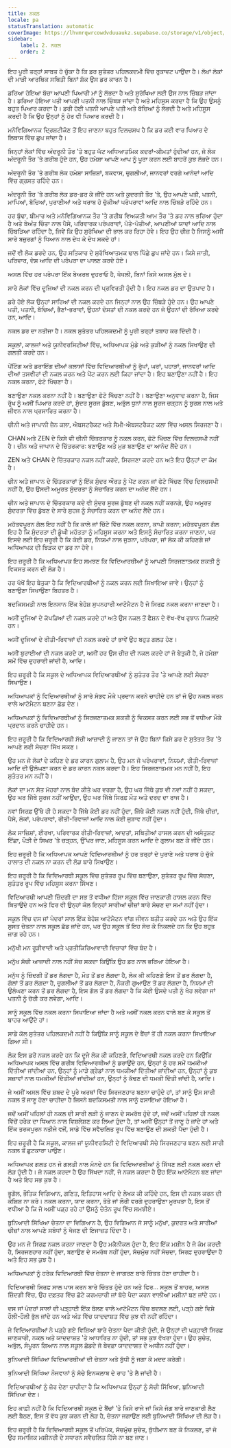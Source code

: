 ```yaml
---
title: ਨਕਲ
locale: pa
statusTranslation: automatic
coverImage: https://lhvmrqwrcowdvduuaukz.supabase.co/storage/v1/object/public/strapi-uploads/small_cover-educacion-fundamental.webp-2d51a7828a2b1309555be27f7e2a61a0.webp
sidebar:
    label: 2. ਨਕਲ
    order: 2
---
```

ਇਹ ਪੂਰੀ ਤਰ੍ਹਾਂ ਸਾਬਤ ਹੋ ਚੁੱਕਾ ਹੈ ਕਿ ਡਰ ਸੁਤੰਤਰ ਪਹਿਲਕਦਮੀ ਵਿੱਚ ਰੁਕਾਵਟ ਪਾਉਂਦਾ ਹੈ। ਲੱਖਾਂ ਲੋਕਾਂ ਦੀ ਮਾੜੀ ਆਰਥਿਕ ਸਥਿਤੀ ਬਿਨਾਂ ਸ਼ੱਕ ਉਸ ਡਰ ਕਾਰਨ ਹੈ।

ਡਰਿਆ ਹੋਇਆ ਬੱਚਾ ਆਪਣੀ ਪਿਆਰੀ ਮਾਂ ਨੂੰ ਲੱਭਦਾ ਹੈ ਅਤੇ ਸੁਰੱਖਿਆ ਲਈ ਉਸ ਨਾਲ ਚਿੰਬੜ ਜਾਂਦਾ ਹੈ। ਡਰਿਆ ਹੋਇਆ ਪਤੀ ਆਪਣੀ ਪਤਨੀ ਨਾਲ ਚਿੰਬੜ ਜਾਂਦਾ ਹੈ ਅਤੇ ਮਹਿਸੂਸ ਕਰਦਾ ਹੈ ਕਿ ਉਹ ਉਸਨੂੰ ਬਹੁਤ ਪਿਆਰ ਕਰਦਾ ਹੈ। ਡਰੀ ਹੋਈ ਪਤਨੀ ਆਪਣੇ ਪਤੀ ਅਤੇ ਬੱਚਿਆਂ ਨੂੰ ਲੱਭਦੀ ਹੈ ਅਤੇ ਮਹਿਸੂਸ ਕਰਦੀ ਹੈ ਕਿ ਉਹ ਉਨ੍ਹਾਂ ਨੂੰ ਹੋਰ ਵੀ ਪਿਆਰ ਕਰਦੀ ਹੈ।

ਮਨੋਵਿਗਿਆਨਕ ਦ੍ਰਿਸ਼ਟੀਕੋਣ ਤੋਂ ਇਹ ਜਾਣਨਾ ਬਹੁਤ ਦਿਲਚਸਪ ਹੈ ਕਿ ਡਰ ਕਈ ਵਾਰ ਪਿਆਰ ਦੇ ਲਿਬਾਸ ਵਿੱਚ ਛੁਪ ਜਾਂਦਾ ਹੈ।

ਜਿਨ੍ਹਾਂ ਲੋਕਾਂ ਵਿੱਚ ਅੰਦਰੂਨੀ ਤੌਰ 'ਤੇ ਬਹੁਤ ਘੱਟ ਅਧਿਆਤਮਿਕ ਕਦਰਾਂ-ਕੀਮਤਾਂ ਹੁੰਦੀਆਂ ਹਨ, ਜੋ ਲੋਕ ਅੰਦਰੂਨੀ ਤੌਰ 'ਤੇ ਗਰੀਬ ਹੁੰਦੇ ਹਨ, ਉਹ ਹਮੇਸ਼ਾ ਆਪਣੇ ਆਪ ਨੂੰ ਪੂਰਾ ਕਰਨ ਲਈ ਬਾਹਰੋਂ ਕੁਝ ਲੱਭਦੇ ਹਨ।

ਅੰਦਰੂਨੀ ਤੌਰ 'ਤੇ ਗਰੀਬ ਲੋਕ ਹਮੇਸ਼ਾ ਸਾਜ਼ਿਸ਼ਾਂ, ਬਕਵਾਸ, ਚੁਗਲੀਆਂ, ਜਾਨਵਰਾਂ ਵਰਗੇ ਆਨੰਦਾਂ ਆਦਿ ਵਿੱਚ ਗ੍ਰਸਤ ਰਹਿੰਦੇ ਹਨ।

ਅੰਦਰੂਨੀ ਤੌਰ 'ਤੇ ਗਰੀਬ ਲੋਕ ਡਰ-ਡਰ ਕੇ ਜੀਂਦੇ ਹਨ ਅਤੇ ਕੁਦਰਤੀ ਤੌਰ 'ਤੇ, ਉਹ ਆਪਣੇ ਪਤੀ, ਪਤਨੀ, ਮਾਪਿਆਂ, ਬੱਚਿਆਂ, ਪੁਰਾਣੀਆਂ ਅਤੇ ਖਰਾਬ ਹੋ ਚੁੱਕੀਆਂ ਪਰੰਪਰਾਵਾਂ ਆਦਿ ਨਾਲ ਚਿੰਬੜੇ ਰਹਿੰਦੇ ਹਨ।

ਹਰ ਬੁੱਢਾ, ਬੀਮਾਰ ਅਤੇ ਮਨੋਵਿਗਿਆਨਕ ਤੌਰ 'ਤੇ ਗਰੀਬ ਵਿਅਕਤੀ ਆਮ ਤੌਰ 'ਤੇ ਡਰ ਨਾਲ ਭਰਿਆ ਹੁੰਦਾ ਹੈ ਅਤੇ ਬੇਅੰਤ ਚਿੰਤਾ ਨਾਲ ਪੈਸੇ, ਪਰਿਵਾਰਕ ਪਰੰਪਰਾਵਾਂ, ਪੋਤੇ-ਪੋਤੀਆਂ, ਆਪਣੀਆਂ ਯਾਦਾਂ ਆਦਿ ਨਾਲ ਚਿੰਬੜਿਆ ਰਹਿੰਦਾ ਹੈ, ਜਿਵੇਂ ਕਿ ਉਹ ਸੁਰੱਖਿਆ ਦੀ ਭਾਲ ਕਰ ਰਿਹਾ ਹੋਵੇ। ਇਹ ਉਹ ਚੀਜ਼ ਹੈ ਜਿਸਨੂੰ ਅਸੀਂ ਸਾਰੇ ਬਜ਼ੁਰਗਾਂ ਨੂੰ ਧਿਆਨ ਨਾਲ ਦੇਖ ਕੇ ਦੇਖ ਸਕਦੇ ਹਾਂ।

ਜਦੋਂ ਵੀ ਲੋਕ ਡਰਦੇ ਹਨ, ਉਹ ਸਤਿਕਾਰ ਦੇ ਸੁਰੱਖਿਆਤਮਕ ਢਾਲ ਪਿੱਛੇ ਛੁਪ ਜਾਂਦੇ ਹਨ। ਕਿਸੇ ਜਾਤੀ, ਪਰਿਵਾਰ, ਦੇਸ਼ ਆਦਿ ਦੀ ਪਰੰਪਰਾ ਦਾ ਪਾਲਣ ਕਰਦੇ ਹੋਏ।

ਅਸਲ ਵਿੱਚ ਹਰ ਪਰੰਪਰਾ ਇੱਕ ਬੇਅਰਥ ਦੁਹਰਾਓ ਹੈ, ਖੋਖਲੀ, ਬਿਨਾਂ ਕਿਸੇ ਅਸਲ ਮੁੱਲ ਦੇ।

ਸਾਰੇ ਲੋਕਾਂ ਵਿੱਚ ਦੂਜਿਆਂ ਦੀ ਨਕਲ ਕਰਨ ਦੀ ਪ੍ਰਵਿਰਤੀ ਹੁੰਦੀ ਹੈ। ਇਹ ਨਕਲ ਡਰ ਦਾ ਉਤਪਾਦ ਹੈ।

ਡਰੇ ਹੋਏ ਲੋਕ ਉਨ੍ਹਾਂ ਸਾਰਿਆਂ ਦੀ ਨਕਲ ਕਰਦੇ ਹਨ ਜਿਨ੍ਹਾਂ ਨਾਲ ਉਹ ਚਿੰਬੜੇ ਹੁੰਦੇ ਹਨ। ਉਹ ਆਪਣੇ ਪਤੀ, ਪਤਨੀ, ਬੱਚਿਆਂ, ਭੈਣਾਂ-ਭਰਾਵਾਂ, ਉਹਨਾਂ ਦੋਸਤਾਂ ਦੀ ਨਕਲ ਕਰਦੇ ਹਨ ਜੋ ਉਹਨਾਂ ਦੀ ਰੱਖਿਆ ਕਰਦੇ ਹਨ, ਆਦਿ।

ਨਕਲ ਡਰ ਦਾ ਨਤੀਜਾ ਹੈ। ਨਕਲ ਸੁਤੰਤਰ ਪਹਿਲਕਦਮੀ ਨੂੰ ਪੂਰੀ ਤਰ੍ਹਾਂ ਤਬਾਹ ਕਰ ਦਿੰਦੀ ਹੈ।

ਸਕੂਲਾਂ, ਕਾਲਜਾਂ ਅਤੇ ਯੂਨੀਵਰਸਿਟੀਆਂ ਵਿੱਚ, ਅਧਿਆਪਕ ਮੁੰਡੇ ਅਤੇ ਕੁੜੀਆਂ ਨੂੰ ਨਕਲ ਸਿਖਾਉਣ ਦੀ ਗਲਤੀ ਕਰਦੇ ਹਨ।

ਪੇਂਟਿੰਗ ਅਤੇ ਡਰਾਇੰਗ ਦੀਆਂ ਕਲਾਸਾਂ ਵਿੱਚ ਵਿਦਿਆਰਥੀਆਂ ਨੂੰ ਰੁੱਖਾਂ, ਘਰਾਂ, ਪਹਾੜਾਂ, ਜਾਨਵਰਾਂ ਆਦਿ ਦੀਆਂ ਤਸਵੀਰਾਂ ਦੀ ਨਕਲ ਕਰਨ ਅਤੇ ਪੇਂਟ ਕਰਨ ਲਈ ਕਿਹਾ ਜਾਂਦਾ ਹੈ। ਇਹ ਬਣਾਉਣਾ ਨਹੀਂ ਹੈ। ਇਹ ਨਕਲ ਕਰਨਾ, ਫੋਟੋ ਖਿੱਚਣਾ ਹੈ।

ਬਣਾਉਣਾ ਨਕਲ ਕਰਨਾ ਨਹੀਂ ਹੈ। ਬਣਾਉਣਾ ਫੋਟੋ ਖਿੱਚਣਾ ਨਹੀਂ ਹੈ। ਬਣਾਉਣਾ ਅਨੁਵਾਦ ਕਰਨਾ ਹੈ, ਜਿਸ ਰੁੱਖ ਨੂੰ ਅਸੀਂ ਪਿਆਰ ਕਰਦੇ ਹਾਂ, ਸੁੰਦਰ ਸੂਰਜ ਡੁੱਬਣ, ਅਭੁੱਲ ਧੁਨਾਂ ਨਾਲ ਸੂਰਜ ਚੜ੍ਹਨ ਨੂੰ ਬੁਰਸ਼ ਨਾਲ ਅਤੇ ਜੀਵਨ ਨਾਲ ਪ੍ਰਸਾਰਿਤ ਕਰਨਾ ਹੈ।

ਚੀਨੀ ਅਤੇ ਜਾਪਾਨੀ ਜ਼ੈਨ ਕਲਾ, ਐਬਸਟਰੈਕਟ ਅਤੇ ਸੈਮੀ-ਐਬਸਟਰੈਕਟ ਕਲਾ ਵਿੱਚ ਅਸਲ ਸਿਰਜਣਾ ਹੈ।

CHAN ਅਤੇ ZEN ਦੇ ਕਿਸੇ ਵੀ ਚੀਨੀ ਚਿੱਤਰਕਾਰ ਨੂੰ ਨਕਲ ਕਰਨ, ਫੋਟੋ ਖਿੱਚਣ ਵਿੱਚ ਦਿਲਚਸਪੀ ਨਹੀਂ ਹੈ। ਚੀਨ ਅਤੇ ਜਾਪਾਨ ਦੇ ਚਿੱਤਰਕਾਰ: ਬਣਾਉਣ ਅਤੇ ਮੁੜ ਬਣਾਉਣ ਦਾ ਆਨੰਦ ਲੈਂਦੇ ਹਨ।

ZEN ਅਤੇ CHAN ਦੇ ਚਿੱਤਰਕਾਰ ਨਕਲ ਨਹੀਂ ਕਰਦੇ, ਸਿਰਜਣਾ ਕਰਦੇ ਹਨ ਅਤੇ ਇਹ ਉਨ੍ਹਾਂ ਦਾ ਕੰਮ ਹੈ।

ਚੀਨ ਅਤੇ ਜਾਪਾਨ ਦੇ ਚਿੱਤਰਕਾਰਾਂ ਨੂੰ ਇੱਕ ਸੁੰਦਰ ਔਰਤ ਨੂੰ ਪੇਂਟ ਕਰਨ ਜਾਂ ਫੋਟੋ ਖਿੱਚਣ ਵਿੱਚ ਦਿਲਚਸਪੀ ਨਹੀਂ ਹੈ, ਉਹ ਉਸਦੀ ਅਮੂਰਤ ਸੁੰਦਰਤਾ ਨੂੰ ਸੰਚਾਰਿਤ ਕਰਨ ਦਾ ਅਨੰਦ ਲੈਂਦੇ ਹਨ।

ਚੀਨ ਅਤੇ ਜਾਪਾਨ ਦੇ ਚਿੱਤਰਕਾਰ ਕਦੇ ਵੀ ਸੁੰਦਰ ਸੂਰਜ ਡੁੱਬਣ ਦੀ ਨਕਲ ਨਹੀਂ ਕਰਨਗੇ, ਉਹ ਅਮੂਰਤ ਸੁੰਦਰਤਾ ਵਿੱਚ ਡੁੱਬਣ ਦੇ ਸਾਰੇ ਸੁਹਜ ਨੂੰ ਸੰਚਾਰਿਤ ਕਰਨ ਦਾ ਅਨੰਦ ਲੈਂਦੇ ਹਨ।

ਮਹੱਤਵਪੂਰਨ ਗੱਲ ਇਹ ਨਹੀਂ ਹੈ ਕਿ ਕਾਲੇ ਜਾਂ ਚਿੱਟੇ ਵਿੱਚ ਨਕਲ ਕਰਨਾ, ਕਾਪੀ ਕਰਨਾ; ਮਹੱਤਵਪੂਰਨ ਗੱਲ ਇਹ ਹੈ ਕਿ ਸੁੰਦਰਤਾ ਦੀ ਡੂੰਘੀ ਮਹੱਤਤਾ ਨੂੰ ਮਹਿਸੂਸ ਕਰਨਾ ਅਤੇ ਇਸਨੂੰ ਸੰਚਾਰਿਤ ਕਰਨਾ ਜਾਣਨਾ, ਪਰ ਇਸਦੇ ਲਈ ਇਹ ਜ਼ਰੂਰੀ ਹੈ ਕਿ ਕੋਈ ਡਰ, ਨਿਯਮਾਂ ਨਾਲ ਜੁੜਨਾ, ਪਰੰਪਰਾ, ਜਾਂ ਲੋਕ ਕੀ ਕਹਿਣਗੇ ਜਾਂ ਅਧਿਆਪਕ ਦੀ ਝਿੜਕ ਦਾ ਡਰ ਨਾ ਹੋਵੇ।

ਇਹ ਜ਼ਰੂਰੀ ਹੈ ਕਿ ਅਧਿਆਪਕ ਇਹ ਸਮਝਣ ਕਿ ਵਿਦਿਆਰਥੀਆਂ ਨੂੰ ਆਪਣੀ ਸਿਰਜਣਾਤਮਕ ਸ਼ਕਤੀ ਨੂੰ ਵਿਕਸਤ ਕਰਨ ਦੀ ਲੋੜ ਹੈ।

ਹਰ ਪੱਖੋਂ ਇਹ ਬੇਤੁਕਾ ਹੈ ਕਿ ਵਿਦਿਆਰਥੀਆਂ ਨੂੰ ਨਕਲ ਕਰਨ ਲਈ ਸਿਖਾਇਆ ਜਾਵੇ। ਉਨ੍ਹਾਂ ਨੂੰ ਬਣਾਉਣਾ ਸਿਖਾਉਣਾ ਬਿਹਤਰ ਹੈ।

ਬਦਕਿਸਮਤੀ ਨਾਲ ਇਨਸਾਨ ਇੱਕ ਬੇਹੋਸ਼ ਸੁਪਨਹਾਰੀ ਆਟੋਮੈਟਨ ਹੈ ਜੋ ਸਿਰਫ਼ ਨਕਲ ਕਰਨਾ ਜਾਣਦਾ ਹੈ।

ਅਸੀਂ ਦੂਜਿਆਂ ਦੇ ਕੱਪੜਿਆਂ ਦੀ ਨਕਲ ਕਰਦੇ ਹਾਂ ਅਤੇ ਉਸ ਨਕਲ ਤੋਂ ਫੈਸ਼ਨ ਦੇ ਵੱਖ-ਵੱਖ ਰੁਝਾਨ ਨਿਕਲਦੇ ਹਨ।

ਅਸੀਂ ਦੂਜਿਆਂ ਦੇ ਰੀਤੀ-ਰਿਵਾਜਾਂ ਦੀ ਨਕਲ ਕਰਦੇ ਹਾਂ ਭਾਵੇਂ ਉਹ ਬਹੁਤ ਗਲਤ ਹੋਣ।

ਅਸੀਂ ਬੁਰਾਈਆਂ ਦੀ ਨਕਲ ਕਰਦੇ ਹਾਂ, ਅਸੀਂ ਹਰ ਉਸ ਚੀਜ਼ ਦੀ ਨਕਲ ਕਰਦੇ ਹਾਂ ਜੋ ਬੇਤੁਕੀ ਹੈ, ਜੋ ਹਮੇਸ਼ਾ ਸਮੇਂ ਵਿੱਚ ਦੁਹਰਾਈ ਜਾਂਦੀ ਹੈ, ਆਦਿ।

ਇਹ ਜ਼ਰੂਰੀ ਹੈ ਕਿ ਸਕੂਲ ਦੇ ਅਧਿਆਪਕ ਵਿਦਿਆਰਥੀਆਂ ਨੂੰ ਸੁਤੰਤਰ ਤੌਰ 'ਤੇ ਆਪਣੇ ਲਈ ਸੋਚਣਾ ਸਿਖਾਉਣ।

ਅਧਿਆਪਕਾਂ ਨੂੰ ਵਿਦਿਆਰਥੀਆਂ ਨੂੰ ਸਾਰੇ ਸੰਭਵ ਮੌਕੇ ਪ੍ਰਦਾਨ ਕਰਨੇ ਚਾਹੀਦੇ ਹਨ ਤਾਂ ਜੋ ਉਹ ਨਕਲ ਕਰਨ ਵਾਲੇ ਆਟੋਮੈਟਨ ਬਣਨਾ ਛੱਡ ਦੇਣ।

ਅਧਿਆਪਕਾਂ ਨੂੰ ਵਿਦਿਆਰਥੀਆਂ ਨੂੰ ਸਿਰਜਣਾਤਮਕ ਸ਼ਕਤੀ ਨੂੰ ਵਿਕਸਤ ਕਰਨ ਲਈ ਸਭ ਤੋਂ ਵਧੀਆ ਮੌਕੇ ਪ੍ਰਦਾਨ ਕਰਨੇ ਚਾਹੀਦੇ ਹਨ।

ਇਹ ਜ਼ਰੂਰੀ ਹੈ ਕਿ ਵਿਦਿਆਰਥੀ ਸੱਚੀ ਆਜ਼ਾਦੀ ਨੂੰ ਜਾਣਨ ਤਾਂ ਜੋ ਉਹ ਬਿਨਾਂ ਕਿਸੇ ਡਰ ਦੇ ਸੁਤੰਤਰ ਤੌਰ 'ਤੇ ਆਪਣੇ ਲਈ ਸੋਚਣਾ ਸਿੱਖ ਸਕਣ।

ਉਹ ਮਨ ਜੋ ਲੋਕਾਂ ਦੇ ਕਹਿਣ ਦੇ ਡਰ ਕਾਰਨ ਗੁਲਾਮ ਹੈ, ਉਹ ਮਨ ਜੋ ਪਰੰਪਰਾਵਾਂ, ਨਿਯਮਾਂ, ਰੀਤੀ-ਰਿਵਾਜਾਂ ਆਦਿ ਦੀ ਉਲੰਘਣਾ ਕਰਨ ਦੇ ਡਰ ਕਾਰਨ ਨਕਲ ਕਰਦਾ ਹੈ। ਇਹ ਸਿਰਜਣਾਤਮਕ ਮਨ ਨਹੀਂ ਹੈ, ਇਹ ਸੁਤੰਤਰ ਮਨ ਨਹੀਂ ਹੈ।

ਲੋਕਾਂ ਦਾ ਮਨ ਸੱਤ ਮੋਹਰਾਂ ਨਾਲ ਬੰਦ ਕੀਤੇ ਘਰ ਵਰਗਾ ਹੈ, ਉਹ ਘਰ ਜਿੱਥੇ ਕੁਝ ਵੀ ਨਵਾਂ ਨਹੀਂ ਹੋ ਸਕਦਾ, ਉਹ ਘਰ ਜਿੱਥੇ ਸੂਰਜ ਨਹੀਂ ਆਉਂਦਾ, ਉਹ ਘਰ ਜਿੱਥੇ ਸਿਰਫ਼ ਮੌਤ ਅਤੇ ਦਰਦ ਦਾ ਰਾਜ ਹੈ।

ਨਵਾਂ ਸਿਰਫ਼ ਉੱਥੇ ਹੀ ਹੋ ਸਕਦਾ ਹੈ ਜਿੱਥੇ ਕੋਈ ਡਰ ਨਹੀਂ ਹੁੰਦਾ, ਜਿੱਥੇ ਕੋਈ ਨਕਲ ਨਹੀਂ ਹੁੰਦੀ, ਜਿੱਥੇ ਚੀਜ਼ਾਂ, ਪੈਸੇ, ਲੋਕਾਂ, ਪਰੰਪਰਾਵਾਂ, ਰੀਤੀ-ਰਿਵਾਜਾਂ ਆਦਿ ਨਾਲ ਕੋਈ ਜੁੜਾਵ ਨਹੀਂ ਹੁੰਦਾ।

ਲੋਕ ਸਾਜ਼ਿਸ਼ਾਂ, ਈਰਖਾ, ਪਰਿਵਾਰਕ ਰੀਤੀ-ਰਿਵਾਜਾਂ, ਆਦਤਾਂ, ਸਥਿਤੀਆਂ ਹਾਸਲ ਕਰਨ ਦੀ ਅਸੰਤੁਸ਼ਟ ਇੱਛਾ, ਪੌੜੀ ਦੇ ਸਿਖਰ 'ਤੇ ਚੜ੍ਹਨ, ਉੱਪਰ ਜਾਣ, ਮਹਿਸੂਸ ਕਰਨ ਆਦਿ ਦੇ ਗੁਲਾਮ ਬਣ ਕੇ ਜੀਂਦੇ ਹਨ।

ਇਹ ਜ਼ਰੂਰੀ ਹੈ ਕਿ ਅਧਿਆਪਕ ਆਪਣੇ ਵਿਦਿਆਰਥੀਆਂ ਨੂੰ ਹਰ ਤਰ੍ਹਾਂ ਦੇ ਪੁਰਾਣੇ ਅਤੇ ਖਰਾਬ ਹੋ ਚੁੱਕੇ ਹਾਲਾਤ ਦੀ ਨਕਲ ਨਾ ਕਰਨ ਦੀ ਲੋੜ ਬਾਰੇ ਸਿਖਾਉਣ।

ਇਹ ਜ਼ਰੂਰੀ ਹੈ ਕਿ ਵਿਦਿਆਰਥੀ ਸਕੂਲ ਵਿੱਚ ਸੁਤੰਤਰ ਰੂਪ ਵਿੱਚ ਬਣਾਉਣਾ, ਸੁਤੰਤਰ ਰੂਪ ਵਿੱਚ ਸੋਚਣਾ, ਸੁਤੰਤਰ ਰੂਪ ਵਿੱਚ ਮਹਿਸੂਸ ਕਰਨਾ ਸਿੱਖਣ।

ਵਿਦਿਆਰਥੀ ਆਪਣੀ ਜ਼ਿੰਦਗੀ ਦਾ ਸਭ ਤੋਂ ਵਧੀਆ ਹਿੱਸਾ ਸਕੂਲ ਵਿੱਚ ਜਾਣਕਾਰੀ ਹਾਸਲ ਕਰਨ ਵਿੱਚ ਬਿਤਾਉਂਦੇ ਹਨ ਅਤੇ ਫਿਰ ਵੀ ਉਨ੍ਹਾਂ ਕੋਲ ਇਨ੍ਹਾਂ ਸਾਰੀਆਂ ਚੀਜ਼ਾਂ ਬਾਰੇ ਸੋਚਣ ਦਾ ਸਮਾਂ ਨਹੀਂ ਹੁੰਦਾ।

ਸਕੂਲ ਵਿੱਚ ਦਸ ਜਾਂ ਪੰਦਰਾਂ ਸਾਲ ਇੱਕ ਬੇਹੋਸ਼ ਆਟੋਮੈਟਨ ਵਾਂਗ ਜੀਵਨ ਬਤੀਤ ਕਰਦੇ ਹਨ ਅਤੇ ਉਹ ਇੱਕ ਸੁਸਤ ਚੇਤਨਾ ਨਾਲ ਸਕੂਲ ਛੱਡ ਜਾਂਦੇ ਹਨ, ਪਰ ਉਹ ਸਕੂਲ ਤੋਂ ਇਹ ਸੋਚ ਕੇ ਨਿਕਲਦੇ ਹਨ ਕਿ ਉਹ ਬਹੁਤ ਜਾਗ ਰਹੇ ਹਨ।

ਮਨੁੱਖੀ ਮਨ ਰੂੜੀਵਾਦੀ ਅਤੇ ਪ੍ਰਤੀਕਿਰਿਆਵਾਦੀ ਵਿਚਾਰਾਂ ਵਿੱਚ ਬੰਦ ਹੈ।

ਮਨੁੱਖ ਸੱਚੀ ਆਜ਼ਾਦੀ ਨਾਲ ਨਹੀਂ ਸੋਚ ਸਕਦਾ ਕਿਉਂਕਿ ਉਹ ਡਰ ਨਾਲ ਭਰਿਆ ਹੋਇਆ ਹੈ।

ਮਨੁੱਖ ਨੂੰ ਜ਼ਿੰਦਗੀ ਤੋਂ ਡਰ ਲੱਗਦਾ ਹੈ, ਮੌਤ ਤੋਂ ਡਰ ਲੱਗਦਾ ਹੈ, ਲੋਕ ਕੀ ਕਹਿਣਗੇ ਇਸ ਤੋਂ ਡਰ ਲੱਗਦਾ ਹੈ, ਗੱਲਾਂ ਤੋਂ ਡਰ ਲੱਗਦਾ ਹੈ, ਚੁਗਲੀਆਂ ਤੋਂ ਡਰ ਲੱਗਦਾ ਹੈ, ਨੌਕਰੀ ਗੁਆਉਣ ਤੋਂ ਡਰ ਲੱਗਦਾ ਹੈ, ਨਿਯਮਾਂ ਦੀ ਉਲੰਘਣਾ ਕਰਨ ਤੋਂ ਡਰ ਲੱਗਦਾ ਹੈ, ਇਸ ਗੱਲ ਤੋਂ ਡਰ ਲੱਗਦਾ ਹੈ ਕਿ ਕੋਈ ਉਸਦੇ ਪਤੀ ਨੂੰ ਖੋਹ ਲਵੇਗਾ ਜਾਂ ਪਤਨੀ ਨੂੰ ਚੋਰੀ ਕਰ ਲਵੇਗਾ, ਆਦਿ।

ਸਾਨੂੰ ਸਕੂਲ ਵਿੱਚ ਨਕਲ ਕਰਨਾ ਸਿਖਾਇਆ ਜਾਂਦਾ ਹੈ ਅਤੇ ਅਸੀਂ ਨਕਲ ਕਰਨ ਵਾਲੇ ਬਣ ਕੇ ਸਕੂਲ ਤੋਂ ਬਾਹਰ ਆਉਂਦੇ ਹਾਂ।

ਸਾਡੇ ਕੋਲ ਸੁਤੰਤਰ ਪਹਿਲਕਦਮੀ ਨਹੀਂ ਹੈ ਕਿਉਂਕਿ ਸਾਨੂੰ ਸਕੂਲ ਦੇ ਬੈਂਚਾਂ ਤੋਂ ਹੀ ਨਕਲ ਕਰਨਾ ਸਿਖਾਇਆ ਗਿਆ ਸੀ।

ਲੋਕ ਇਸ ਡਰੋਂ ਨਕਲ ਕਰਦੇ ਹਨ ਕਿ ਦੂਜੇ ਲੋਕ ਕੀ ਕਹਿਣਗੇ, ਵਿਦਿਆਰਥੀ ਨਕਲ ਕਰਦੇ ਹਨ ਕਿਉਂਕਿ ਅਧਿਆਪਕ ਅਸਲ ਵਿੱਚ ਗਰੀਬ ਵਿਦਿਆਰਥੀਆਂ ਨੂੰ ਡਰਾਉਂਦੇ ਹਨ, ਉਨ੍ਹਾਂ ਨੂੰ ਹਰ ਸਮੇਂ ਧਮਕੀਆਂ ਦਿੱਤੀਆਂ ਜਾਂਦੀਆਂ ਹਨ, ਉਨ੍ਹਾਂ ਨੂੰ ਮਾੜੇ ਗ੍ਰੇਡਾਂ ਨਾਲ ਧਮਕੀਆਂ ਦਿੱਤੀਆਂ ਜਾਂਦੀਆਂ ਹਨ, ਉਨ੍ਹਾਂ ਨੂੰ ਕੁਝ ਸਜ਼ਾਵਾਂ ਨਾਲ ਧਮਕੀਆਂ ਦਿੱਤੀਆਂ ਜਾਂਦੀਆਂ ਹਨ, ਉਨ੍ਹਾਂ ਨੂੰ ਕੱਢਣ ਦੀ ਧਮਕੀ ਦਿੱਤੀ ਜਾਂਦੀ ਹੈ, ਆਦਿ।

ਜੇ ਅਸੀਂ ਅਸਲ ਵਿੱਚ ਸ਼ਬਦ ਦੇ ਪੂਰੇ ਅਰਥਾਂ ਵਿੱਚ ਸਿਰਜਣਹਾਰ ਬਣਨਾ ਚਾਹੁੰਦੇ ਹਾਂ, ਤਾਂ ਸਾਨੂੰ ਉਸ ਸਾਰੀ ਨਕਲ ਤੋਂ ਜਾਣੂ ਹੋਣਾ ਚਾਹੀਦਾ ਹੈ ਜਿਸਨੇ ਬਦਕਿਸਮਤੀ ਨਾਲ ਸਾਨੂੰ ਫਸਾਇਆ ਹੋਇਆ ਹੈ।

ਜਦੋਂ ਅਸੀਂ ਪਹਿਲਾਂ ਹੀ ਨਕਲ ਦੀ ਸਾਰੀ ਲੜੀ ਨੂੰ ਜਾਣਨ ਦੇ ਸਮਰੱਥ ਹੁੰਦੇ ਹਾਂ, ਜਦੋਂ ਅਸੀਂ ਪਹਿਲਾਂ ਹੀ ਨਕਲ ਵਿੱਚੋਂ ਹਰੇਕ ਦਾ ਧਿਆਨ ਨਾਲ ਵਿਸ਼ਲੇਸ਼ਣ ਕਰ ਲਿਆ ਹੁੰਦਾ ਹੈ, ਤਾਂ ਅਸੀਂ ਉਨ੍ਹਾਂ ਤੋਂ ਜਾਣੂ ਹੋ ਜਾਂਦੇ ਹਾਂ ਅਤੇ ਇੱਕ ਤਰਕਪੂਰਨ ਨਤੀਜੇ ਵਜੋਂ, ਸਾਡੇ ਵਿੱਚ ਸਵੈਚਲਿਤ ਰੂਪ ਵਿੱਚ ਬਣਾਉਣ ਦੀ ਸ਼ਕਤੀ ਪੈਦਾ ਹੁੰਦੀ ਹੈ।

ਇਹ ਜ਼ਰੂਰੀ ਹੈ ਕਿ ਸਕੂਲ, ਕਾਲਜ ਜਾਂ ਯੂਨੀਵਰਸਿਟੀ ਦੇ ਵਿਦਿਆਰਥੀ ਸੱਚੇ ਸਿਰਜਣਹਾਰ ਬਣਨ ਲਈ ਸਾਰੀ ਨਕਲ ਤੋਂ ਛੁਟਕਾਰਾ ਪਾਉਣ।

ਅਧਿਆਪਕ ਗਲਤ ਹਨ ਜੋ ਗਲਤੀ ਨਾਲ ਮੰਨਦੇ ਹਨ ਕਿ ਵਿਦਿਆਰਥੀਆਂ ਨੂੰ ਸਿੱਖਣ ਲਈ ਨਕਲ ਕਰਨ ਦੀ ਲੋੜ ਹੁੰਦੀ ਹੈ। ਜੋ ਨਕਲ ਕਰਦਾ ਹੈ ਉਹ ਸਿੱਖਦਾ ਨਹੀਂ, ਜੋ ਨਕਲ ਕਰਦਾ ਹੈ ਉਹ ਇੱਕ ਆਟੋਮੈਟਨ ਬਣ ਜਾਂਦਾ ਹੈ ਅਤੇ ਇਹ ਸਭ ਕੁਝ ਹੈ।

ਭੂਗੋਲ, ਭੌਤਿਕ ਵਿਗਿਆਨ, ਗਣਿਤ, ਇਤਿਹਾਸ ਆਦਿ ਦੇ ਲੇਖਕ ਕੀ ਕਹਿੰਦੇ ਹਨ, ਇਸ ਦੀ ਨਕਲ ਕਰਨ ਦੀ ਕੋਸ਼ਿਸ਼ ਨਾ ਕਰੋ। ਨਕਲ ਕਰਨਾ, ਯਾਦ ਕਰਨਾ, ਤੋਤੇ ਜਾਂ ਲੌਰੀ ਵਰਗੇ ਦੁਹਰਾਉਣਾ ਮੂਰਖਤਾ ਹੈ, ਇਸ ਤੋਂ ਵਧੀਆ ਹੈ ਕਿ ਜੋ ਅਸੀਂ ਪੜ੍ਹ ਰਹੇ ਹਾਂ ਉਸਨੂੰ ਚੇਤੰਨ ਰੂਪ ਵਿੱਚ ਸਮਝੀਏ।

ਬੁਨਿਆਦੀ ਸਿੱਖਿਆ ਚੇਤਨਾ ਦਾ ਵਿਗਿਆਨ ਹੈ, ਉਹ ਵਿਗਿਆਨ ਜੋ ਸਾਨੂੰ ਮਨੁੱਖਾਂ, ਕੁਦਰਤ ਅਤੇ ਸਾਰੀਆਂ ਚੀਜ਼ਾਂ ਨਾਲ ਆਪਣੇ ਸਬੰਧਾਂ ਨੂੰ ਖੋਜਣ ਦੀ ਇਜਾਜ਼ਤ ਦਿੰਦਾ ਹੈ।

ਉਹ ਮਨ ਜੋ ਸਿਰਫ਼ ਨਕਲ ਕਰਨਾ ਜਾਣਦਾ ਹੈ ਉਹ ਮਕੈਨੀਕਲ ਹੁੰਦਾ ਹੈ, ਇਹ ਇੱਕ ਮਸ਼ੀਨ ਹੈ ਜੋ ਕੰਮ ਕਰਦੀ ਹੈ, ਸਿਰਜਣਹਾਰ ਨਹੀਂ ਹੁੰਦਾ, ਬਣਾਉਣ ਦੇ ਸਮਰੱਥ ਨਹੀਂ ਹੁੰਦਾ, ਸੱਚਮੁੱਚ ਨਹੀਂ ਸੋਚਦਾ, ਸਿਰਫ਼ ਦੁਹਰਾਉਂਦਾ ਹੈ ਅਤੇ ਇਹ ਸਭ ਕੁਝ ਹੈ।

ਅਧਿਆਪਕਾਂ ਨੂੰ ਹਰੇਕ ਵਿਦਿਆਰਥੀ ਵਿੱਚ ਚੇਤਨਾ ਦੇ ਜਾਗਰਣ ਬਾਰੇ ਚਿੰਤਤ ਹੋਣਾ ਚਾਹੀਦਾ ਹੈ।

ਵਿਦਿਆਰਥੀ ਸਿਰਫ਼ ਸਾਲ ਪਾਸ ਕਰਨ ਬਾਰੇ ਚਿੰਤਤ ਹੁੰਦੇ ਹਨ ਅਤੇ ਫਿਰ… ਸਕੂਲ ਤੋਂ ਬਾਹਰ, ਅਸਲ ਜ਼ਿੰਦਗੀ ਵਿੱਚ, ਉਹ ਦਫ਼ਤਰ ਵਿੱਚ ਛੋਟੇ ਕਰਮਚਾਰੀ ਜਾਂ ਬੱਚੇ ਪੈਦਾ ਕਰਨ ਵਾਲੀਆਂ ਮਸ਼ੀਨਾਂ ਬਣ ਜਾਂਦੇ ਹਨ।

ਦਸ ਜਾਂ ਪੰਦਰਾਂ ਸਾਲਾਂ ਦੀ ਪੜ੍ਹਾਈ ਇੱਕ ਬੋਲਣ ਵਾਲੇ ਆਟੋਮੈਟਨ ਵਿੱਚ ਬਦਲਣ ਲਈ, ਪੜ੍ਹੇ ਗਏ ਵਿਸ਼ੇ ਹੌਲੀ-ਹੌਲੀ ਭੁੱਲ ਜਾਂਦੇ ਹਨ ਅਤੇ ਅੰਤ ਵਿੱਚ ਯਾਦਦਾਸ਼ਤ ਵਿੱਚ ਕੁਝ ਵੀ ਨਹੀਂ ਰਹਿੰਦਾ।

ਜੇ ਵਿਦਿਆਰਥੀਆਂ ਨੇ ਪੜ੍ਹੇ ਗਏ ਵਿਸ਼ਿਆਂ ਬਾਰੇ ਚੇਤਨਾ ਪੈਦਾ ਕੀਤੀ ਹੁੰਦੀ, ਜੇ ਉਨ੍ਹਾਂ ਦੀ ਪੜ੍ਹਾਈ ਸਿਰਫ਼ ਜਾਣਕਾਰੀ, ਨਕਲ ਅਤੇ ਯਾਦਦਾਸ਼ਤ 'ਤੇ ਆਧਾਰਿਤ ਨਾ ਹੁੰਦੀ, ਤਾਂ ਸਭ ਕੁਝ ਵੱਖਰਾ ਹੁੰਦਾ। ਉਹ ਸੁਚੇਤ, ਅਭੁੱਲ, ਸੰਪੂਰਨ ਗਿਆਨ ਨਾਲ ਸਕੂਲ ਛੱਡਦੇ ਜੋ ਬੇਵਫ਼ਾ ਯਾਦਦਾਸ਼ਤ ਦੇ ਅਧੀਨ ਨਹੀਂ ਹੁੰਦਾ।

ਬੁਨਿਆਦੀ ਸਿੱਖਿਆ ਵਿਦਿਆਰਥੀਆਂ ਦੀ ਚੇਤਨਾ ਅਤੇ ਬੁੱਧੀ ਨੂੰ ਜਗਾ ਕੇ ਮਦਦ ਕਰੇਗੀ।

ਬੁਨਿਆਦੀ ਸਿੱਖਿਆ ਨੌਜਵਾਨਾਂ ਨੂੰ ਸੱਚੇ ਇਨਕਲਾਬ ਦੇ ਰਾਹ 'ਤੇ ਲੈ ਜਾਂਦੀ ਹੈ।

ਵਿਦਿਆਰਥੀਆਂ ਨੂੰ ਜ਼ੋਰ ਦੇਣਾ ਚਾਹੀਦਾ ਹੈ ਕਿ ਅਧਿਆਪਕ ਉਨ੍ਹਾਂ ਨੂੰ ਸੱਚੀ ਸਿੱਖਿਆ, ਬੁਨਿਆਦੀ ਸਿੱਖਿਆ ਦੇਣ।

ਇਹ ਕਾਫ਼ੀ ਨਹੀਂ ਹੈ ਕਿ ਵਿਦਿਆਰਥੀ ਸਕੂਲ ਦੇ ਬੈਂਚਾਂ 'ਤੇ ਕਿਸੇ ਰਾਜੇ ਜਾਂ ਕਿਸੇ ਜੰਗ ਬਾਰੇ ਜਾਣਕਾਰੀ ਲੈਣ ਲਈ ਬੈਠਣ, ਇਸ ਤੋਂ ਵੱਧ ਕੁਝ ਕਰਨ ਦੀ ਲੋੜ ਹੈ, ਚੇਤਨਾ ਜਗਾਉਣ ਲਈ ਬੁਨਿਆਦੀ ਸਿੱਖਿਆ ਦੀ ਲੋੜ ਹੈ।

ਇਹ ਜ਼ਰੂਰੀ ਹੈ ਕਿ ਵਿਦਿਆਰਥੀ ਸਕੂਲ ਤੋਂ ਪਰਿਪੱਕ, ਸੱਚਮੁੱਚ ਸੁਚੇਤ, ਬੁੱਧੀਮਾਨ ਬਣ ਕੇ ਨਿਕਲਣ, ਤਾਂ ਜੋ ਉਹ ਸਮਾਜਿਕ ਮਸ਼ੀਨਰੀ ਦੇ ਸਧਾਰਨ ਸਵੈਚਲਿਤ ਹਿੱਸੇ ਨਾ ਬਣ ਜਾਣ।
